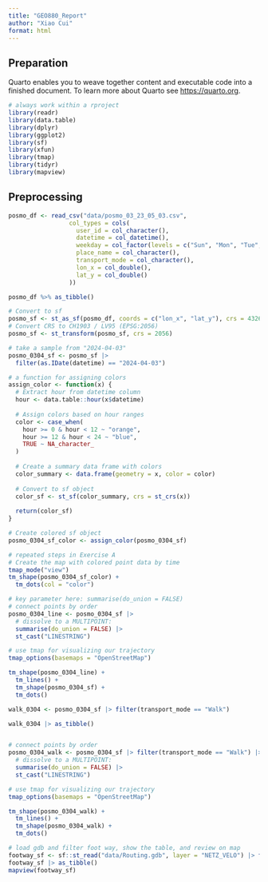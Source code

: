 ```yaml
---
title: "GEO880_Report"
author: "Xiao Cui"
format: html
---
```


## Preparation

Quarto enables you to weave together content and executable code into a finished document. To learn more about Quarto see <https://quarto.org>.
```r
# always work within a rproject
library(readr)
library(data.table)
library(dplyr)
library(ggplot2)
library(sf)
library(xfun)
library(tmap)
library(tidyr)
library(mapview)
```

## Preprocessing


```r
posmo_df <- read_csv("data/posmo_03_23_05_03.csv",
                 col_types = cols(
                   user_id = col_character(),
                   datetime = col_datetime(),
                   weekday = col_factor(levels = c("Sun", "Mon", "Tue", "Wed", "Thu", "Fri", "Sat")), # read daytime as a factor
                   place_name = col_character(),
                   transport_mode = col_character(),
                   lon_x = col_double(),
                   lat_y = col_double()
                 ))

posmo_df %>% as_tibble()
```
```r
# Convert to sf
posmo_sf <- st_as_sf(posmo_df, coords = c("lon_x", "lat_y"), crs = 4326)
# Convert CRS to CH1903 / LV95 (EPSG:2056)
posmo_sf <- st_transform(posmo_sf, crs = 2056)
```

```r


# take a sample from "2024-04-03"
posmo_0304_sf <- posmo_sf |>
  filter(as.IDate(datetime) == "2024-04-03")

# a function for assigning colors
assign_color <- function(x) {
  # Extract hour from datetime column
  hour <- data.table::hour(x$datetime)
  
  # Assign colors based on hour ranges
  color <- case_when(
    hour >= 0 & hour < 12 ~ "orange",
    hour >= 12 & hour < 24 ~ "blue",
    TRUE ~ NA_character_
  )
  
  # Create a summary data frame with colors
  color_summary <- data.frame(geometry = x, color = color)
  
  # Convert to sf object
  color_sf <- st_sf(color_summary, crs = st_crs(x))
  
  return(color_sf)
}

# Create colored sf object
posmo_0304_sf_color <- assign_color(posmo_0304_sf)

# repeated steps in Exercise A
# Create the map with colored point data by time
tmap_mode("view")
tm_shape(posmo_0304_sf_color) + 
  tm_dots(col = "color")
```
```r
# key parameter here: summarise(do_union = FALSE)
# connect points by order
posmo_0304_line <- posmo_0304_sf |> 
  # dissolve to a MULTIPOINT:
  summarise(do_union = FALSE) |> 
  st_cast("LINESTRING")

# use tmap for visualizing our trajectory
tmap_options(basemaps = "OpenStreetMap")

tm_shape(posmo_0304_line) +
  tm_lines() +
  tm_shape(posmo_0304_sf) + 
  tm_dots()
```

```r

walk_0304 <- posmo_0304_sf |> filter(transport_mode == "Walk") 

walk_0304 |> as_tibble()


# connect points by order
posmo_0304_walk <- posmo_0304_sf |> filter(transport_mode == "Walk") |>
  # dissolve to a MULTIPOINT:
  summarise(do_union = FALSE) |> 
  st_cast("LINESTRING")

# use tmap for visualizing our trajectory
tmap_options(basemaps = "OpenStreetMap")

tm_shape(posmo_0304_walk) +
  tm_lines() +
  tm_shape(posmo_0304_walk) + 
  tm_dots()

```

```r
# load gdb and filter foot way, show the table, and review on map
footway_sf <- sf::st_read("data/Routing.gdb", layer = "NETZ_VELO") |> filter(FUSS == 1)
footway_sf |> as_tibble()
mapview(footway_sf)
```

